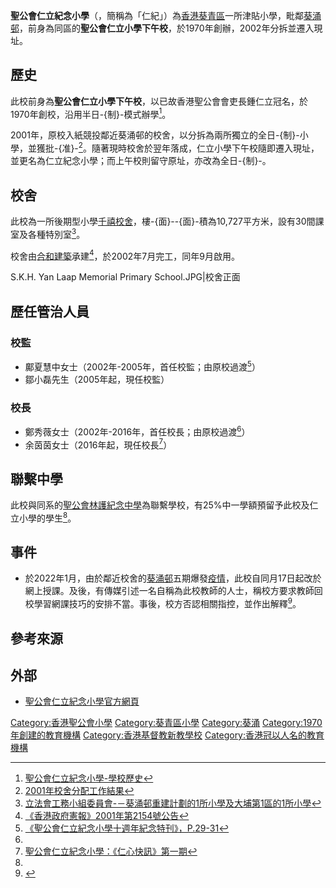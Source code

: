 {{Infobox_School 
| name = 聖公會仁立紀念小學<br>S.K.H. Yan Laap Memorial Primary School
| image = [[File:SKH_YL_Memorial_Primary_School_logo.jpg|100px]]
| motto = 非以役人，乃役於人 
| religion = 基督教
| school_sponsoring_body = [[香港聖公會院校|聖公宗（香港）小學監理委員會有限公司]]
| established = 1970年<br>2002年（轉全日-{制}-）
| type = 津貼全日制小學
| superintendent = 鄒小磊先生
| principal = 余茵茵女士
| house = 
| faculty = 61人（2020/21年度<ref name=CHSC>[https://www.chsc.hk/psp2021/sch_detail.php?lang_id=2&sch_id=154&return_page=sch_list.php%3Flang_id%3D2%26search_mode%3D%26frmMode%3Dpagebreak%26district_id%3D15%26sort_id%3D-1 小學概覽2021-聖公會仁立紀念小學]</ref>
| enrollment = 962人（2020/21年度<ref>[http://www.ylm.hk/uploads/files/2020-2021%E5%91%A8%E5%B9%B4%E5%A0%B1%E5%91%8A.pdf 聖公會仁立紀念小學-2020/21年度周年校務報告]</ref>）
| location = [[新界|新界]][[葵涌|葵涌]][[上角街|上角街]]13號
| website = http://www.ylm.edu.hk/
}}
'''聖公會仁立紀念小學'''（{{lang-en|S.K.H. Yan Laap Memorial Primary School}}，簡稱為「仁紀」）為[[香港|香港]][[葵青區|葵青區]]一所津貼小學，毗鄰[[葵涌邨|葵涌邨]]，前身為同區的'''聖公會仁立小學下午校'''，於1970年創辦，2002年分拆並遷入現址。

==歷史==
此校前身為'''聖公會仁立小學下午校'''，以已故香港聖公會會吏長鍾仁立冠名，於1970年創校，沿用半日-{制}-模式辦學<ref>[http://www.ylm.hk/site/view?name=%E5%AD%B8%E6%A0%A1%E6%AD%B7%E5%8F%B2 聖公會仁立紀念小學-學校歷史]</ref>。

2001年，原校入紙競投鄰近葵涌邨的校舍，以分拆為兩所獨立的全日-{制}-小學，並獲批-{准}-<ref>[https://www.edb.gov.hk/attachment/tc/sch-admin/sch-premises-info/allocation-of-sch/sae-result/result01.pdf 2001年校舍分配工作結果]</ref>。隨著現時校舍於翌年落成，仁立小學下午校隨即遷入現址，並更名為仁立紀念小學；而上午校則留守原址，亦改為全日-{制}-。

==校舍==
此校為一所後期型小學[[千禧校舍|千禧校舍]]，樓-{面}--{面}-積為10,727平方米，設有30間課室及各種特別室<ref>[https://www.legco.gov.hk/yr00-01/chinese/fc/pwsc/papers/p00-55c.pdf 立法會工務小組委員會-－葵涌邨重建計劃的1所小學及大埔第1區的1所小學]</ref>。

校舍由[[合和實業|合和建築]]承建<ref>[https://www.gld.gov.hk/egazette/pdf/20010513/cgn200105132154.pdf 《香港政府憲報》2001年第2154號公告]</ref>，於2002年7月完工，同年9月啟用。

<gallery>
S.K.H. Yan Laap Memorial Primary School.JPG|校舍正面
</gallery>

==歷任管治人員==
===校監===
*鄺夏慧中女士（2002年-2005年，首任校監；由原校過渡<ref name=十週年>[http://www.ylm.hk/uploads/files/%E5%AD%B8%E6%A0%A1%E5%88%8A%E7%89%A9/%E7%B4%80%E5%BF%B5%E7%89%B9%E5%88%8A/%E5%8D%81%E9%80%B1%E5%B9%B4%E7%B4%80%E5%BF%B5%E7%89%B9%E5%88%8A.pdf 《聖公會仁立紀念小學十週年紀念特刊》，P.29-31]</ref>）
*鄒小磊先生（2005年起，現任校監）
===校長===
*鄭秀薇女士（2002年-2016年，首任校長；由原校過渡<ref name=十週年/>）
*余茵茵女士（2016年起，現任校長<ref>[http://www.ylm.edu.hk/uploads/files/%E5%AD%B8%E6%A0%A1%E5%88%8A%E7%89%A9/%E4%BB%81%E5%BF%83%E5%BF%AB%E8%A8%8A%E7%AC%AC%E4%B8%80%E6%9C%9F.pdf 聖公會仁立紀念小學：《仁心快訊》第一期]</ref>）

==聯繫中學==
此校與同系的[[聖公會林護紀念中學|聖公會林護紀念中學]]為聯繫學校，有25%中一學額預留予此校及仁立小學的學生<ref name=CHSC/>。

==事件==
*於2022年1月，由於鄰近校舍的[[葵涌邨|葵涌邨]]五期爆發[[2019冠狀病毒病香港疫情|疫情]]，此校自同月17日起改於網上授課。及後，有傳媒引述一名自稱為此校教師的人士，稱校方要求教師回校學習網課技巧的安排不當。事後，校方否認相關指控，並作出解釋<ref>{{cite news|url=https://topick.hket.com/article/3163742/%E3%80%90%E8%91%B5%E6%B6%8C%E9%82%A8%E7%88%86%E7%96%AB%E3%80%91%E8%A2%AB%E6%8C%87%E8%A6%81%E6%B1%82%E6%95%99%E5%B8%AB%E5%86%92%E9%9A%AA%E5%9B%9E%E6%A0%A1%E5%AD%B8%E7%BF%92%E4%B8%8A%E7%B6%B2%E8%AA%B2%E3%80%80%E4%BB%81%E7%AB%8B%E7%B4%80%E5%BF%B5%E5%B0%8F%E5%AD%B8%E5%90%A6%E8%AA%8D?mtc=10012|title=【葵涌邨爆疫】被指要求教師冒險回校學習上網課　仁立紀念小學否認|work=Topick!|date=2022-01-24|accessdate=2022-01-31}}</ref>。

==參考來源==
{{reflist}}
==外部==
*[http://www.ylm.edu.hk/ 聖公會仁立紀念小學官方網頁]

{{香港聖公會院校}}
[[Category:香港聖公會小學|Category:香港聖公會小學]]
[[Category:葵青區小學|Category:葵青區小學]]
[[Category:葵涌|Category:葵涌]]
[[Category:1970年創建的教育機構|Category:1970年創建的教育機構]]
[[Category:香港基督教新教學校|Category:香港基督教新教學校]]
[[Category:香港冠以人名的教育機構|Category:香港冠以人名的教育機構]]
